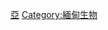 {{Catnav|頁面分類|各種主題的頁面分類|按國家分類|各國生物|緬甸生物}}
{{Catnav|頁面分類|各種主題的頁面分類|按國家分類|各國生物|各國植物}}
{{Commons category|Flora of Myanmar}}

[[Category:各國植物|亞]]
[[Category:緬甸生物|Category:緬甸生物]]